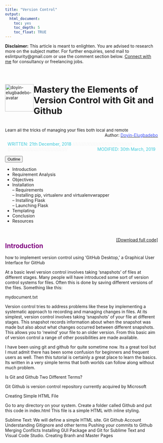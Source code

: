 ```yaml
---
title: "Version Control"
output: 
  html_document:
    toc: yes
    toc_depth: 5
    toc_float: TRUE
---
```

**Disclaimer:** This article is meant to enlighten. You are advised to research more on the subject matter. For further enquiries, send mail to eslintpurity@gmail.com or use the comment section below. <a href = "https://docs.google.com/forms/d/e/1FAIpQLSePs6HAZiFjcHBNhTN4lSXbQuylzx_cZPbftGQq0aoMLungTQ/viewform?usp=sf_link">Connect with me</a> for consultancy or freelancing jobs. 

<div class="alert alert-info" style="padding-top:2.2%; padding-bottom: 3%;margin-bottom: 1%;"><div class="row"><div class="col-lg-2"><img src="images//doyin-avatar.png" alt="doyin-elugbadebo-avatar" width="94" height="90" caption = "Freelancer" class="img-circle img-responsive" style="float:left;"/></div>
<div class="col-lg-10"><h4 style = "font-size: 29px;">Mastery the Elements of Version Control with Git and Github</h4>
<span style = "font-size: 13.5px; padding-top:100px;">Learn all the tricks of managing your files both local and remote</span><span style = "float:right;"> Author: <a href = "about.html"><span style = "color:#3e51ff;">Doyin-Elugbadebo</span><a><span></div></div>
</div>
<div class="row">
<div class="col-xl-12 mx-auto" style = "margin-right: 1.61%; margin-left: 1.61%;"><span style =  "color:#38c7d8; float: left">WRITTEN: 21th December, 2018&nbsp;</span> <span style =  "color:#f1f1f1;">///////////////////////////////////////-()-////////////////////////////////////</span><span style =  "color:#38c7d8; float: right;"> MODIFIED: 30th March, 2019</span>
</div>
</div>

<button class="accordion">Outline</button>
<div class="panel-accordion">

- Introduction</br>
- Requirement Analysis</br>
- Objectives</br>
- Installation</br>
  -- Requirements</br>
  -- Installing pip, virtualenv and virtualenvwrapper</br>
  -- Installing Flask</br>
  -- Launching Flask</br>
- Templating</br>
- Conclusion</br>
- Resources
</p>
</div>

</br>

<div style = "float: right;">[[Download full code]](http://www.github.com/eslintpurity/intro_to_rdbms_using_mysql_for_MARVINVIEW)</div>

## <span style = "color: purple;">Introduction</span>

how to implement version control using ‘GitHub Desktop,’ a Graphical User Interface for GitHub

At a basic level version control involves taking ‘snapshots’ of files at different stages. Many people will have introduced some sort of version control systems for files. Often this is done by saving different versions of the files. Something like this:

mydocument.txt

Version control tries to address problems like these by implementing a systematic approach to recording and managing changes in files. At its simplest, version control involves taking ‘snapshots’ of your file at different stages. This snapshot records information about when the snapshot was made but also about what changes occurred between different snapshots. This allows you to ‘rewind’ your file to an older version. From this basic aim of version control a range of other possibilities are made available.

I have been using git and github for quite sometime now. Its a great tool but I must admit there has been some confusion for beginners and frequent users as well. Then this tutorial is certainly a great place to learn the basics.  Its written in a very simple terms that both worlds can follow along without much problem.

Is Git and Github Two Different Terms? 

Git Github is version control repository currently acquired by Microsoft

Creating Simple HTML File

Go to any directory on your system. Create a folder called Github and put this code in index.html This file is a simple HTML with inline styling.

Sublime Text: We will define a simple HTML site.
Git
Github Account
Understanding Gitignore and other terms 
Pushing your commits to Github 
Merging Conflicts Installing GUI Package 
and Git for Sublime Text and Visual Code Studio. 
Creating Branh and Master Pages


